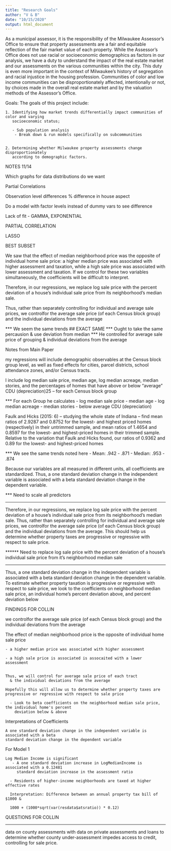 ```yaml
---
title: "Research Goals"
author: "V & B"
date: "10/15/2020"
output: html_document
---
```


As a municipal assessor, it is the responsibility of the Milwaukee Assessor’s Office to ensure that
property assessments are a fair and equitable reflection of the fair market value of each property.
While the Assessor’s Office does not use racial or socioeconomic demographics as factors in our
analysis, we have a duty to understand the impact of the real estate market and our assessments on
the various communities within the city. This duty is even more important in the context of
Milwaukee’s history of segregation and racial injustice in the housing profession. Communities of
color and low income communities can be disproportionately affected, intentionally or not, by
choices made in the overall real estate market and by the valuation methods of the Assessor’s
Office.


Goals: The goals of this project include:


    1. Identifying how market trends differentially impact communities of color and varying
       socioeconomic status;
       
       - Sub population analysis
        - Break down & run models specifically on subcommunities

      
    2. Determining whether Milwaukee property assessments change disproportionately
       according to demographic factors.


################################################
############## NOTES 11/14 #####################
################################################

Which graphs for data distributions do we want

Partial Correlations

Observation level differences
% difference in house aspect

Do a model with factor levels instead of dummy vars to see difference

Lack of fit - GAMMA, EXPONENTIAL

PARTIAL CORRELATION
 
LASSO

BEST SUBSET




We saw that the effect of median neighborhood price was the opposite of individual home sale price: a
higher median price was associated with higher assessment and taxation, while a high sale price was associated with lower
assessment and taxation. If we control for these two variables simultaneously, the coefficients will be difficult to interpret.


Therefore, in our regressions, we replace log sale price with the percent deviation of a house’s individual sale price from
its neighborhood’s median sale.

Thus, rather than separately controlling for individual and average sale prices, we controlfor the average sale price (of each Census block group) and the individual deviations from the average

  *** We seem the same trends ## EXACT SAME
  *** Ought to take the same percausion & use deviation from median
  *** He controlled for average sale price of grouping & individual deviations from the average
  





####### Notes from Main Paper

my regressions will include demographic observables at the Census block group level, as well as fixed effects for cities, parcel districts, school attendance zones, and/or Census tracts.

 I include log median sale price, median age, log median acreage, median stories, and the percentages of
homes that have above or below “average” CDU (depreciation)25 – for each Census block group

*** For each Group he calculates
  - log median sale price
  - median age
  - log median acreage
  - median stories
  - below average CDU (depreciation)
  
  
  
 Faulk and Hicks (2015: 6) – studying the whole state of Indiana – find
mean ratios of 2.9287 and 0.8752 for the lowest- and highest priced homes (respectively) in their untrimmed sample, and
mean ratios of 1.4654 and 0.8597 for the lowest- and highest-priced homes in their trimmed sample. Relative to the
variation that Faulk and Hicks found, our ratios of 0.9362 and 0.89 for the lowest- and highest-priced homes   
  
  
  *** We see the same trends noted here 
    - Mean:    .942 - .871
    - Median:  .953 - .874
  
  

  
  
  
  
  
Because our variables are all
measured in different units, all coefficients are standardized. Thus, a one standard deviation change in the independent
variable is associated with a beta standard deviation change in the dependent variable. 



  *** Need to scale all predictors
  
  
  
  
  ******
  Therefore, in our regressions, we replace log sale price with the percent deviation of a house’s individual sale price from
its neighborhood’s median sale. Thus, rather than separately controlling for individual and average sale prices, we controlfor the average sale price (of each Census block group) and the individual deviations from the average. This should help
us determine whether property taxes are progressive or regressive with respect to sale price.
  
  ****** Need to replace log sale price with the percent deviation of a house's individual sale price from it's neighborhood median sale
  
  
  
  ***
  Thus, a one standard deviation change in the independent
variable is associated with a beta standard deviation change in the dependent variable. To estimate whether property
taxation is progressive or regressive with respect to sale price, we look to the coefficients on neighborhood median sale
price, an individual home’s percent deviation above, and percent deviation below
  
  
  
####################### FINDINGS FOR COLLIN #####################  
  
 we controlfor the average sale price (of each Census block group) and the individual deviations from the average


The effect of median neighborhood price is the opposite of individual home sale price

    - a higher median price was associated with higher assessment
    
    - a high sale price is associated is assocaited with a lower assessment
  
  
    Thus, we will control for average sale price of each tract
      & the individual deviations from the average
      
    Hopefully this will allow us to determine whether property taxes are
    progressive or regressive with respect to sale price
    
      - Look to beta coefficients on the neighborhood median sale price, the individual home's percent
        deviation below & above


Interpretations of Coefficients

    A one standard deviation change in the independent variable is associated with a beta
    standard deviation change in the dependent variable
    
    
For Model 1

    Log Median Income is significant
       - A one standard deviation increase in LogMedianIncome is associated with a 0.12481 
         standard deviation increase in the assessment ratio
         
      - Residents of higher-income neighborhoods are taxed at higher effective rates
         
      Interpretation: Difference between an annual property tax bill of $1000 & 
      
      1000 + (1000*sqrt(var(resdata$atsratio)) * 0.12)
  

  
  

  
################# QUESTIONS FOR COLLIN ##########################

************** 
data on county assessments with data on private assessments and loans to determine whether county under-assessment impedes access to credit, controlling for sale price.


